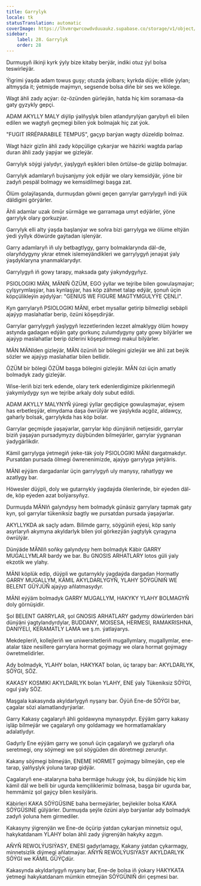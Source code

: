 ```yaml
---
title: Garrylyk
locale: tk
statusTranslation: automatic
coverImage: https://lhvmrqwrcowdvduuaukz.supabase.co/storage/v1/object/public/strapi-uploads/small_cover-educacion-fundamental.webp-2d51a7828a2b1309555be27f7e2a61a0.webp
sidebar:
    label: 28. Garrylyk
    order: 28
---
```

Durmuşyň ilkinji kyrk ýyly bize kitaby berýär, indiki otuz ýyl bolsa teswirleýär.

Ýigrimi ýaşda adam towus guşy; otuzda ýolbars; kyrkda düýe; ellide ýylan; altmyşda it; ýetmişde maýmyn, segsende bolsa diňe bir ses we kölege.

Wagt ähli zady açýar: öz-özünden gürleýän, hatda hiç kim soramasa-da gaty gyzykly gepçi.

ADAM AKYLLY MALY diýlip ýalňyşlyk bilen atlandyrylýan garybyň eli bilen edilen we wagtyň geçmegi bilen ýok bolmajak hiç zat ýok.

"FUGIT IRRÉPARABILE TEMPUS", gaçyp barýan wagty düzeldip bolmaz.

Wagt häzir gizlin ähli zady köpçülige çykarýar we häzirki wagtda parlap duran ähli zady ýapýar we gizleýär.

Garrylyk söýgi ýalydyr, ýaşlygyň eşikleri bilen örtülse-de gizläp bolmaýar.

Garrylyk adamlaryň buýsanjyny ýok edýär we olary kemsidýär, ýöne bir zadyň pespäl bolmagy we kemsidilmegi başga zat.

Ölüm golaýlaşanda, durmuşdan göwni geçen garrylar garrylygyň indi ýük däldigini görýärler.

Ähli adamlar uzak ömür sürmäge we garramaga umyt edýärler, ýöne garrylyk olary gorkuzýar.

Garrylyk elli alty ýaşda başlanýar we soňra bizi garrylyga we ölüme eltýän ýedi ýyllyk döwürde gaýtadan işlenýär.

Garry adamlaryň iň uly betbagtlygy, garry bolmaklarynda däl-de, olaryňdygyny ykrar etmek islemeýändikleri we garrylygyň jenaýat ýaly ýaşdyklaryna ynanmaklarydyr.

Garrylygyň iň gowy tarapy, maksada gaty ýakyndygyňyz.

PSIOLOGIKI MÄN, MÄNIŇ ÖZÜM, EGO ýyllar we tejribe bilen gowulaşmaýar; çylşyrymlaşýar, has kynlaşýar, has köp zähmet talap edýär, şonuň üçin köpçülikleýin aýdylýar: "GENIUS WE FIGURE MAGTYMGULYÝE ÇENLI".

Kyn garrylaryň PSIOLOGIKI MÄNI, erbet mysallar getirip bilmezligi sebäpli ajaýyp maslahatlar berip, özüni köşeşdirýär.

Garrylar garrylygyň ýaşlygyň lezzetlerinden lezzet almaklygy ölüm howpy astynda gadagan edýän gaty gorkunç zulumdygyny gaty gowy bilýärler we ajaýyp maslahatlar berip özlerini köşeşdirmegi makul bilýärler.

MÄN MÄNIden gizleýär, MÄN özüniň bir bölegini gizleýär we ähli zat beýik sözler we ajaýyp maslahatlar bilen bellidir.

ÖZÜM bir bölegi ÖZÜM başga bölegini gizleýär. MÄN özi üçin amatly bolmadyk zady gizleýär.

Wise-leriň bizi terk edende, olary terk edenlerdigimize pikirlenmegiň ýakymlydygy syn we tejribe arkaly doly subut edildi.

ADAM AKYLLY MALYNYŇ ýüregi ýyllar geçdigiçe gowulaşmaýar, eýsem has erbetleşýär, elmydama daşa öwrülýär we ýaşlykda açgöz, aldawçy, gaharly bolsak, garrylykda has köp bolar.

Garrylar geçmişde ýaşaýarlar, garrylar köp dünýäniň netijesidir, garrylar biziň ýaşaýan pursadymyzy düýbünden bilmeýärler, garrylar ýygnanan ýadygärlikdir.

Kämil garrylyga ýetmegiň ýeke-täk ýoly PSIOLOGIKI MÄNI dargatmakdyr. Pursatdan pursada ölmegi öwrenenimizde, ajaýyp garrylyga ýetýäris.

MÄNI eýýäm dargadanlar üçin garrylygyň uly manysy, rahatlygy we azatlygy bar.

Höwesler düýpli, doly we gutarnykly ýagdaýda ölenlerinde, bir eýeden däl-de, köp eýeden azat bolýarsyňyz.

Durmuşda MÄNIň galyndysy hem bolmadyk günäsiz garrylary tapmak gaty kyn, şol garrylar tükeniksiz bagtly we pursatdan pursada ýaşaýarlar.

AKYLLYKDA ak saçly adam. Bilimde garry, söýgüniň eýesi, köp sanly asyrlaryň akymyna akyldarlyk bilen ýol görkezýän ýagtylyk çyragyna öwrülýär.

Dünýäde MÄNIň soňky galyndysy hem bolmadyk Käbir GARRY MUGALLYMLAR bardy we bar. Bu GNOSIS ARHATLARY lotos güli ýaly ekzotik we ylahy.

MÄNI köplük edip, düýpli we gutarnykly ýagdaýda dargadan Hormatly GARRY MUGALLYM, KÄMIL AKYLDARLYGYŇ, YLAHY SÖÝGÜNIŇ WE BELENT GÜÝJÜŇ ajaýyp aňlatmasydyr.

MÄNI eýýäm bolmadyk GARRY MUGALLYM, HAKYKY YLAHY BOLMAGYŇ doly görnüşidir.

Şol BELENT GARRYLAR, şol GNOSIS ARHATLARY gadymy döwürlerden bäri dünýäni ýagtylandyrdylar, BUDDANY, MOISESA, HERMESI, RAMAKRISHNA, DANIÝELI, KERAMATLY LAMA we ş.m. ýatlaýarys.

Mekdepleriň, kollejleriň we uniwersitetleriň mugallymlary, mugallymlar, ene-atalar täze nesillere garrylara hormat goýmagy we olara hormat goýmagy öwretmelidirler.

Ady bolmadyk, YLAHY bolan, HAKYKAT bolan, üç tarapy bar: AKYLDARLYK, SÖÝGI, SÖZ.

KAKASY KOSMIKI AKYLDARLYK bolan YLAHY, ENE ýaly Tükeniksiz SÖÝGI, ogul ýaly SÖZ.

Maşgala kakasynda akyldarlygyň nyşany bar. Öýüň Ene-de SÖÝGI bar, çagalar sözi alamatlandyrýarlar.

Garry Kakasy çagalaryň ähli goldawyna mynasypdyr. Eýýäm garry kakasy işläp bilmeýär we çagalaryň ony goldamagy we hormatlamaklary adalatlydyr.

Gadyrly Ene eýýäm garry we şonuň üçin çagalaryň we gyzlaryň oňa seretmegi, ony söýmegi we şol söýgüden din döretmegi zerurdyr.

Kakany söýmegi bilmeýän, ENEME HORMET goýmagy bilmeýän, çep ele tarap, ýalňyşlyk ýoluna tarap gidýär.

Çagalaryň ene-atalaryna baha bermäge hukugy ýok, bu dünýäde hiç kim kämil däl we belli bir ugurda kemçiliklerimiz bolmasa, başga bir ugurda bar, hemmämiz şol gaýçy bilen kesilýäris.

Käbirleri KAKA SÖÝGÜSINE baha bermeýärler, beýlekiler bolsa KAKA SÖÝGÜSINE gülýärler. Durmuşda şeýle özüni alyp barýanlar ady bolmadyk zadyň ýoluna hem girmediler.

Kakasyny ýigrenýän we Ene-de öçürip ýatdan çykarýan minnetsiz ogul, hakykatdanam YLAHY bolan ähli zady ýigrenýän hakyky azgyn.

AŇYŇ REWOLÝUSIÝASY, ENESI gadyrlamagy, Kakany ýatdan çykarmagy, minnetsizlik diýmegi aňlatmaýar. AŇYŇ REWOLÝUSIÝASY AKYLDARLYK SÖÝGI we KÄMIL GÜÝÇdür.

Kakasynda akyldarlygyň nyşany bar, Ene-de bolsa iň ýokary HAKYKATA ýetmegi hakykatdanam mümkin etmeýän SÖÝGÜNIŇ diri çeşmesi bar.


